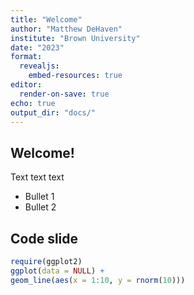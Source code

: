 ```yaml
---
title: "Welcome"
author: "Matthew DeHaven"
institute: "Brown University"
date: "2023"
format:
  revealjs:
    embed-resources: true
editor: 
  render-on-save: true
echo: true
output_dir: "docs/"
---
```



## Welcome!

Text text text

- Bullet 1
- Bullet 2


## Code slide

```r
require(ggplot2)
ggplot(data = NULL) + 
geom_line(aes(x = 1:10, y = rnorm(10)))
```
